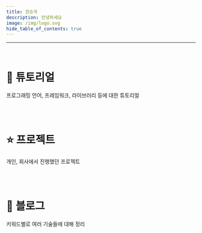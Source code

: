 ```yaml
---
title: 장승국
description: 안녕하세요
image: /img/logo.svg
hide_table_of_contents: true
---
```



<HeroBanner></HeroBanner>

---

<br />

# 🚀 튜토리얼

프로그래밍 언어, 프레임워크, 라이브러리 등에 대한 튜토리얼

<Tutorial></Tutorial>

<br />
<br />

# ⭐️ 프로젝트

개인, 회사에서 진행했던 프로젝트

<Project></Project>

<br />
<br />

# 💬 블로그

키워드별로 여러 기술들에 대해 정리

<Keyword></Keyword>

<br />
<br />
